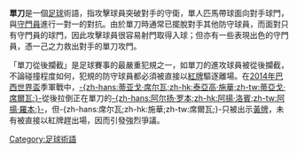 '''單刀'''是一個[[足球|足球]]術語，指攻擊球員突破對手的守衛，單人匹馬帶球面向對手球門，與[[守門員|守門員]]進行一對一的對抗。由於單刀時通常已擺脫對手其他防守球員，而面對只有守門員的球門，因此攻擊球員很容易射門取得入球；但亦有一些表現出色的守門員，憑一己之力救出對手的單刀攻門。

「單刀從後攔截」是足球賽事的最嚴重犯規之一，如單刀的進攻球員被從後攔截，不論碰撞程度如何，犯規的防守球員都必須被直接以[[紅牌|紅牌]]驅逐離場。在[[2014年世界盃足球賽相關問題|2014年巴西世界盃]]季軍戰中，[[蒂亚戈·席尔瓦|-{zh-hans:蒂亚戈·席尔瓦;zh-hk:泰亞高·施華;zh-tw:蒂亞戈·席爾瓦;}-]]從後拉倒正在單刀的[[阿尔扬·罗本|-{zh-hans:阿尔扬·罗本;zh-hk:阿揚·洛賓;zh-tw:阿揚·羅本;}-]]，但-{zh-hans:席尔瓦;zh-hk:施華;zh-tw:席爾瓦;}-只被出示[[黃牌|黃牌]]，未有被直接以紅牌趕出場，因而引發強烈爭議。
{{足球小作品}}
[[Category:足球術語|Category:足球術語]]
